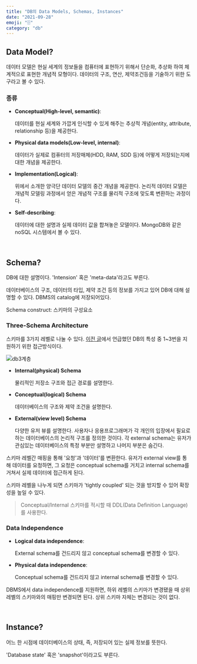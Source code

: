 ```yaml
---
title: "DB의 Data Models, Schemas, Instances"
date: "2021-09-28"
emoji: "🗄"
category: "db"
---
```

## Data Model?

데이터 모델은 현실 세계의 정보들을 컴퓨터에 표현하기 위해서 단순화, 추상화 하여 체계적으로 표현한 개념적 모형이다. 데이터의 구조, 연산, 제약조건등을 기술하기 위한 도구라고 볼 수 있다.

### 종류

- **Conceptual(High-level, semantic)**:

    데이터를 현실 세계와 가깝게 인식할 수 있게 해주는 추상적 개념(entity, attribute, relationship 등)을 제공한다.

- **Physical data models(Low-level, internal)**:

    데이터가 실제로 컴퓨터의 저장매체(HDD, RAM, SDD 등)에 어떻게 저장되는지에 대한 개념을 제공한다.

- **Implementation(Logical)**:

    위에서 소개한 양극단 데이터 모델의 중간 개념을 제공한다. 논리적 데이터 모델은 개념적 모델링 과정에서 얻은 개념적 구조를 물리적 구조에 맞도록 변환하는 과정이다.

- **Self-describing**:

    데이터에 대한 설명과 실제 데이터 값을 합쳐놓은 모델이다. MongoDB와 같은 noSQL 시스템에서 볼 수 있다.

<br/>

## Schema?

DB에 대한 설명이다. 'Intension' 혹은 'meta-data'라고도 부른다.

데이터베이스의 구조, 데이터의 타입, 제약 조건 등의 정보를 가지고 있어 DB에 대해 설명할 수 있다. DBMS의 catalog에 저장되어있다.

Schema construct: 스키마의 구성요소

### Three-Schema Architecture

스키마를 3가지 레벨로 나눌 수 있다. [이전 글](https://woong-jae.com/db/210927-db-charicteristics-pros)에서 언급했던 DB의 특성 중 1~3번을 지원하기 위한 접근방식이다.

![db3계층](https://static.javatpoint.com/dbms/images/dbms-three-schema-architecture.png)

- **Internal(physical) Schema**

    물리적인 저장소 구조와 접근 경로를 설명한다.

- **Conceptual(logical) Schema**

    데이터베이스의 구조와 제약 조건을 설명한다.

- **External(view level) Schema**

    다양한 유저 뷰를 설명한다. 사용자나 응용프로그래머가 각 개인의 입장에서 필요로 하는 데이터베이스의 논리적 구조를 정의한 것이다.
    각 external schema는 유저가 관심있는 데이터베이스의 특정 부분만 설명하고 나머지 부분은 숨긴다.

스키마 레벨간 매핑을 통해 '요청'과 '데이터'를 변환한다. 유저가 external view를 통해 데이터를 요청하면, 그 요청은 conceptual schema를 거치고 internal schema를 거쳐서 실제 데이터에 접근하게 된다.

스키마 레벨을 나누게 되면 스키마가 'tightly coupled' 되는 것을 방지할 수 있어 확장성을 높일 수 있다.

> Conceptual/Internal 스키마를 적시할 때 DDL(Data Definition Language)를 사용한다.

### Data Independence

- **Logical data independence**: 

    External schema를 건드리지 않고 conceptual schema를 변경할 수 있다.

- **Physical data independence**: 

    Conceptual schema를 건드리지 않고 internal schema를 변경할 수 있다.

DBMS에서 data independence를 지원하면, 하위 레벨의 스키마가 변경됐을 때 상위 레벨의 스키마와의 매핑만 변경되면 된다.
상위 스키마 자체는 변경되는 것이 없다.

<br/>

## Instance?

어느 한 시점에 데이터베이스의 상태, 즉, 저장되어 있는 실제 정보를 뜻한다. 

'Database state' 혹은 'snapshot'이라고도 부른다.